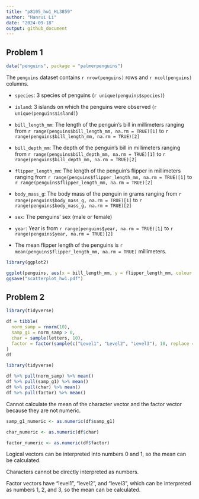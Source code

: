 ```yaml
---
title: "p8105_hw1_HL3859"
author: "Hanrui Li"
date: "2024-09-18"
output: github_document
---
```


## Problem 1

```r
data("penguins", package = "palmerpenguins")
```

The `penguins` dataset contains `r nrow(penguins)` rows and `r ncol(penguins)` columns.

- `species`: 3 species of penguins (`r unique(penguins$species)`)

- `island`: 3 islands on which the penguins were observed (`r unique(penguins$island)`)

- `bill_length_mm`: The length of the penguin's bill in millimeters ranging from `r range(penguins$bill_length_mm, na.rm = TRUE)[1]` to `r range(penguins$bill_length_mm, na.rm = TRUE)[2]`

- `bill_depth_mm`: The depth of the penguin's bill in millimeters ranging from `r range(penguins$bill_depth_mm, na.rm = TRUE)[1]` to `r range(penguins$bill_depth_mm, na.rm = TRUE)[2]`

- `flipper_length_mm`: The length of the penguin’s flipper in millimeters ranging from `r range(penguins$flipper_length_mm, na.rm = TRUE)[1]` to `r range(penguins$flipper_length_mm, na.rm = TRUE)[2]`

- `body_mass_g`: The body mass of the penguin in grams ranging from `r range(penguins$body_mass_g, na.rm = TRUE)[1]` to `r range(penguins$body_mass_g, na.rm = TRUE)[2]`

- `sex`: The penguins' sex (male or female)

- `year`: Year is from `r range(penguins$year, na.rm = TRUE)[1]` to `r range(penguins$year, na.rm = TRUE)[2]`

- The mean flipper length of the penguins is `r mean(penguins$flipper_length_mm, na.rm = TRUE)` millimeters.

```r
library(ggplot2)

ggplot(penguins, aes(x = bill_length_mm, y = flipper_length_mm, colour = species)) + geom_point()
ggsave("scatterplot_hw1.pdf")
```

## Problem 2

```r
library(tidyverse)

df = tibble(
  norm_samp = rnorm(10),
  samp_g1 = norm_samp > 0,
  char = sample(letters, 10),
  factor = factor(sample(c("Level1", "Level2", "Level3"), 10, replace = TRUE))
)
df
```

```r
library(tidyverse)

df %>% pull(norm_samp) %>% mean()
df %>% pull(samp_g1) %>% mean()
df %>% pull(char) %>% mean()
df %>% pull(factor) %>% mean()
```

Cannot calculate the mean of the character vector and the factor vector because they are not numeric.

```r
samp_g1_numeric <- as.numeric(df$samp_g1)

char_numeric <- as.numeric(df$char)

factor_numeric <- as.numeric(df$factor)
```

Logical vectors can be interpreted into numbers 0 and 1, so the mean can be calculated.

Characters cannot be directly interpreted as numbers.

Factor vectors have "level1", "level2", and "level3", which can be interpreted as numbers 1, 2, and 3, so the mean can be calculated.






